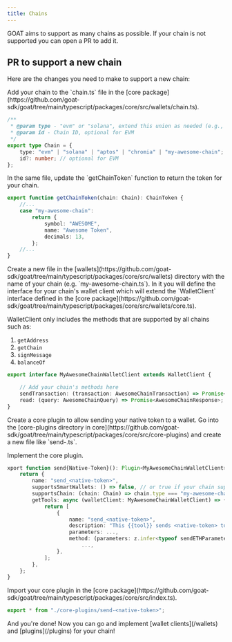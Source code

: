```yaml
---
title: Chains
---
```


GOAT aims to support as many chains as possible. If your chain is not supported you can open a PR to add it.

## PR to support a new chain
Here are the changes you need to make to support a new chain:

<Steps>
<Step>
Add your chain to the `chain.ts` file in the [core package](https://github.com/goat-sdk/goat/tree/main/typescript/packages/core/src/wallets/chain.ts).

```typescript
/**
 * @param type - "evm" or "solana", extend this union as needed (e.g., "sui")
 * @param id - Chain ID, optional for EVM
 */
export type Chain = {
    type: "evm" | "solana" | "aptos" | "chromia" | "my-awesome-chain";
    id?: number; // optional for EVM
};
```
</Step>

<Step>
In the same file, update the `getChainToken` function to return the token for your chain.

```typescript
export function getChainToken(chain: Chain): ChainToken {
    //...
    case "my-awesome-chain":
        return {
            symbol: "AWESOME",
            name: "Awesome Token",
            decimals: 13,
        };
    //...
}
```
</Step>

<Step>
Create a new file in the [wallets](https://github.com/goat-sdk/goat/tree/main/typescript/packages/core/src/wallets) directory with the name of your chain (e.g. `my-awesome-chain.ts`). 
In it you will define the interface for your chain's wallet client which will extend the `WalletClient` interface defined in the [core package](https://github.com/goat-sdk/goat/tree/main/typescript/packages/core/src/wallets/core.ts).

WalletClient only includes the methods that are supported by all chains such as:
1. `getAddress`
2. `getChain`
3. `signMessage`
4. `balanceOf`

```typescript
export interface MyAwesomeChainWalletClient extends WalletClient {

    // Add your chain's methods here
    sendTransaction: (transaction: AwesomeChainTransaction) => Promise<Transaction>;
    read: (query: AwesomeChainQuery) => Promise<AwesomeChainResponse>;
}
```
</Step>

<Step>
Create a core plugin to allow sending your native token to a wallet. Go into the [core-plugins directory in core](https://github.com/goat-sdk/goat/tree/main/typescript/packages/core/src/core-plugins) and create a new file like `send-<native-token>.ts`.

Implement the core plugin.


```typescript
xport function send{Native-Token}(): Plugin<MyAwesomeChainWalletClient> {
    return {
        name: "send_<native-token>",
        supportsSmartWallets: () => false, // or true if your chain supports smart wallets
        supportsChain: (chain: Chain) => chain.type === "my-awesome-chain",
        getTools: async (walletClient: MyAwesomeChainWalletClient) => {
            return [
                {
                    name: "send_<native-token>",
                    description: "This {{tool}} sends <native-token> to an address.",
                    parameters: ...,
                    method: (parameters: z.infer<typeof sendETHParametersSchema>) =>
                        ...,
                },
            ];
        },
    };
}
```
</Step>
<Step>
Import your core plugin in the [core package](https://github.com/goat-sdk/goat/tree/main/typescript/packages/core/src/index.ts).

```typescript
export * from "./core-plugins/send-<native-token>";
```
</Step>
<Step>
And you're done! Now you can go and implement [wallet clients](/wallets) and [plugins](/plugins) for your chain!
</Step>
</Steps>
